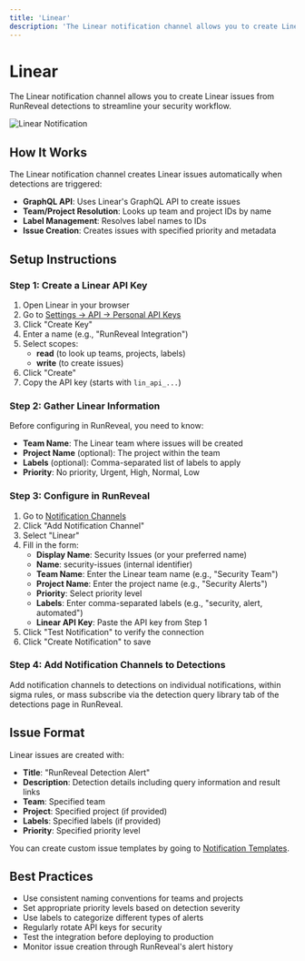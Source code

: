 ```yaml
---
title: 'Linear'
description: 'The Linear notification channel allows you to create Linear issues from RunReveal detections to streamline your security workflow.'
---
```



# Linear

The Linear notification channel allows you to create Linear issues from RunReveal detections to streamline your security workflow.

![Linear Notification](/linear-notification-1.png)

## How It Works

The Linear notification channel creates Linear issues automatically when detections are triggered:

- **GraphQL API**: Uses Linear's GraphQL API to create issues
- **Team/Project Resolution**: Looks up team and project IDs by name
- **Label Management**: Resolves label names to IDs
- **Issue Creation**: Creates issues with specified priority and metadata

## Setup Instructions

<Steps>

### Step 1: Create a Linear API Key

1. Open Linear in your browser
2. Go to [Settings → API → Personal API Keys](https://linear.app/runreveal/settings/account/security)
3. Click "Create Key"
4. Enter a name (e.g., "RunReveal Integration")
5. Select scopes:
   - **read** (to look up teams, projects, labels)
   - **write** (to create issues)
6. Click "Create"
7. Copy the API key (starts with `lin_api_...`)

### Step 2: Gather Linear Information

Before configuring in RunReveal, you need to know:

- **Team Name**: The Linear team where issues will be created
- **Project Name** (optional): The project within the team
- **Labels** (optional): Comma-separated list of labels to apply
- **Priority**: No priority, Urgent, High, Normal, Low

### Step 3: Configure in RunReveal

1. Go to [Notification Channels](https://app.runreveal.com/dash/notifications)
2. Click "Add Notification Channel"
3. Select "Linear"
4. Fill in the form:
   - **Display Name**: Security Issues (or your preferred name)
   - **Name**: security-issues (internal identifier)
   - **Team Name**: Enter the Linear team name (e.g., "Security Team")
   - **Project Name**: Enter the project name (e.g., "Security Alerts")
   - **Priority**: Select priority level
   - **Labels**: Enter comma-separated labels (e.g., "security, alert, automated")
   - **Linear API Key**: Paste the API key from Step 1
5. Click "Test Notification" to verify the connection
6. Click "Create Notification" to save

### Step 4: Add Notification Channels to Detections

Add notification channels to detections on individual notifications, within sigma rules, or mass subscribe via the detection query library tab of the detections page in RunReveal.

</Steps>

## Issue Format

Linear issues are created with:

- **Title**: "RunReveal Detection Alert"
- **Description**: Detection details including query information and result links
- **Team**: Specified team
- **Project**: Specified project (if provided)
- **Labels**: Specified labels (if provided)
- **Priority**: Specified priority level

You can create custom issue templates by going to [Notification Templates](/notifications/templates).

## Best Practices

- Use consistent naming conventions for teams and projects
- Set appropriate priority levels based on detection severity
- Use labels to categorize different types of alerts
- Regularly rotate API keys for security
- Test the integration before deploying to production
- Monitor issue creation through RunReveal's alert history
